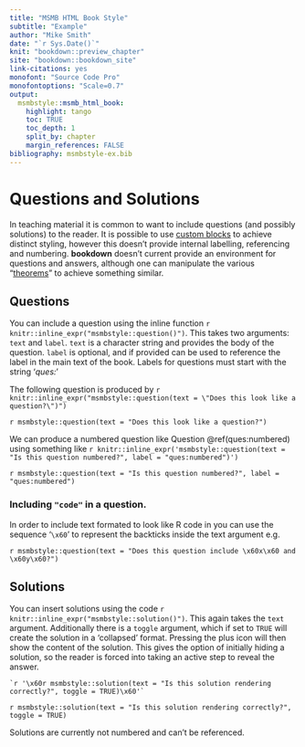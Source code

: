 ```yaml
---
title: "MSMB HTML Book Style"
subtitle: "Example"
author: "Mike Smith"
date: "`r Sys.Date()`"
knit: "bookdown::preview_chapter"
site: "bookdown::bookdown_site"
link-citations: yes
monofont: "Source Code Pro"
monofontoptions: "Scale=0.7"
output:
  msmbstyle::msmb_html_book:
    highlight: tango
    toc: TRUE
    toc_depth: 1
    split_by: chapter
    margin_references: FALSE
bibliography: msmbstyle-ex.bib
---
```


# Questions and Solutions

In teaching material it is common to want to include questions (and possibly solutions) to the reader.  It is possible to use [custom blocks](https://bookdown.org/yihui/bookdown/custom-blocks.html) to achieve distinct styling, however this doesn't provide internal labelling, referencing and numbering.   **bookdown** doesn't current provide an environment for questions and answers, although one can manipulate the various "[theorems](https://bookdown.org/yihui/bookdown/markdown-extensions-by-bookdown.html#theorems)" to achieve something similar.

## Questions

You can include a question using the inline function `r knitr::inline_expr("msmbstyle::question()")`.  This takes two arguments: `text` and `label`.  `text` is a character string and provides the body of the question.  `label` is optional, and if provided can be used to reference the label in the main text of the book. Labels for questions must start with the string '*ques:*'

The following question is produced by `r knitr::inline_expr("msmbstyle::question(text = \"Does this look like a question?\")")`

`r msmbstyle::question(text = "Does this look like a question?")`

We can produce a numbered question like Question \@ref(ques:numbered) using something like `r knitr::inline_expr('msmbstyle::question(text = "Is this question numbered?", label = "ques:numbered")')`

`r msmbstyle::question(text = "Is this question numbered?", label = "ques:numbered")`

### Including `"code"` in a question.

In order to include text formated to look like R code in you can use the sequence '`\x60`' to represent the backticks inside the text argument e.g.

`r msmbstyle::question(text = "Does this question include \x60x\x60 and \x60y\x60?")`

## Solutions

You can insert solutions using the code `r knitr::inline_expr("msmbstyle::solution()")`.  This again takes the `text` argument.  Additionally there is a `toggle` argument, which if set to `TRUE` will create the solution in a 'collapsed' format.  Pressing the plus icon will then show the content of the solution.  This gives the option of initially hiding a solution, so the reader is forced into taking an active step to reveal the answer.

`` `r '\x60r msmbstyle::solution(text = "Is this solution rendering correctly?", toggle = TRUE)\x60'` ``

`r msmbstyle::solution(text = "Is this solution rendering correctly?", toggle = TRUE)`

Solutions are currently not numbered and can't be referenced.